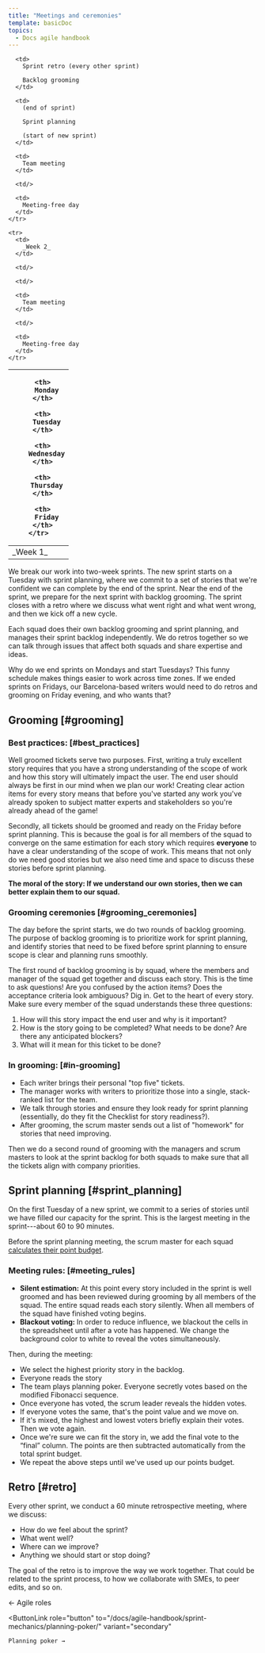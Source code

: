 ```yaml
---
title: "Meetings and ceremonies"
template: basicDoc
topics:
  - Docs agile handbook
---
```


<table>
  <thead>
    <tr>
      <th/>

      <th>
        Monday
      </th>

      <th>
        Tuesday
      </th>

      <th>
        Wednesday
      </th>

      <th>
        Thursday
      </th>

      <th>
        Friday
      </th>
    </tr>
  </thead>

  <tbody>
    <tr>
      <td>
        _Week 1_
      </td>

      <td>
        Sprint retro (every other sprint)

        Backlog grooming
      </td>

      <td>
        (end of sprint)

        Sprint planning

        (start of new sprint)
      </td>

      <td>
        Team meeting
      </td>

      <td/>

      <td>
        Meeting-free day
      </td>
    </tr>

    <tr>
      <td>
        _Week 2_
      </td>

      <td/>

      <td/>

      <td>
        Team meeting
      </td>

      <td/>

      <td>
        Meeting-free day
      </td>
    </tr>
  </tbody>
</table>

We break our work into two-week sprints. The new sprint starts on a Tuesday with sprint planning, where we commit to a set of stories that we're confident we can complete by the end of the sprint. Near the end of the sprint, we prepare for the next sprint with backlog grooming. The sprint closes with a retro where we discuss what went right and what went wrong, and then we kick off a new cycle.

Each squad does their own backlog grooming and sprint planning, and manages their sprint backlog independently. We do retros together so we can talk through issues that affect both squads and share expertise and ideas.

<Callout variant="tip">
  Why do we end sprints on Mondays and start Tuesdays? This funny schedule makes things easier to work across time zones. If we ended sprints on Fridays, our Barcelona-based writers would need to do retros and grooming on Friday evening, and who wants that?
</Callout>

## Grooming [#grooming]

### Best practices: [#best_practices]

Well groomed tickets serve two purposes. First, writing a truly excellent story requires that you have a strong understanding of the scope of work and how this story will ultimately impact the user. The end user should always be first in our mind when we plan our work! Creating clear action items for every story means that before you've started any work you've already spoken to subject matter experts and stakeholders so you're already ahead of the game!

Secondly, all tickets should be groomed and ready on the Friday before sprint planning. This is because the goal is for all members of the squad to converge on the same estimation for each story which requires **everyone** to have a clear understanding of the scope of work. This means that not only do we need  good stories but we also need time and space to discuss these stories before sprint planning. 

**The moral of the story: If we understand our own stories, then we can better explain them to our squad.** 

 ### Grooming ceremonies [#grooming_ceremonies]

The day before the sprint starts, we do two rounds of backlog grooming. The purpose of backlog grooming is to prioritize work for sprint planning, and identify stories that need to be fixed before sprint planning to ensure scope is clear and planning runs smoothly.

The first round of backlog grooming is by squad, where the members and manager of the squad get together and discuss each story. This is the time to ask questions! Are you confused by the action items? Does the acceptance criteria look ambiguous? Dig in. Get to the heart of every story. Make sure every member of the squad understands these three questions:

1. How will this story impact the end user and why is it important?
2. How is the story going to be completed? What needs to be done? Are there any anticipated blockers?
3. What will it mean for this ticket to be done? 

### In grooming: [#in-grooming]

* Each writer brings their personal "top five" tickets.
* The manager works with writers to prioritize those into a single, stack-ranked list for the team.
* We talk through stories and ensure they look ready for sprint planning (essentially, do they fit the Checklist for story readiness?).
* After grooming, the scrum master sends out a list of "homework" for stories that need improving.

Then we do a second round of grooming with the managers and scrum masters to look at the sprint backlog for both squads to make sure that all the tickets align with company priorities.

## Sprint planning [#sprint_planning]

On the first Tuesday of a new sprint, we commit to a series of stories until we have filled our capacity for the sprint. This is the largest meeting in the sprint---about 60 to 90 minutes.

Before the sprint planning meeting, the scrum master for each squad [calculates their point budget](/docs/agile-handbook/sprint-mechanics/planning-poker/#points_budget). 

### Meeting rules: [#meeting_rules]

* **Silent estimation:** At this point every story included in the sprint is well groomed and has been reviewed during grooming by all members of the squad. The entire squad reads each story silently. When all members of the squad have finished voting begins. 
* **Blackout voting:**  In order to reduce influence, we blackout the cells in the spreadsheet until after a vote has happened. We change the background color to white to reveal the votes simultaneously.

Then, during the meeting:

* We select the highest priority story in the backlog.
* Everyone reads the story 
* The team plays planning poker. Everyone secretly votes based on the modified Fibonacci sequence. 
* Once everyone has voted, the scrum leader reveals the hidden votes.
* If everyone votes the same, that's the point value and we move on.
* If it's mixed, the highest and lowest voters briefly explain their votes. Then we vote again.
* Once we're sure we can fit the story in, we add the final vote to the “final” column. The points are then subtracted automatically from the total sprint budget. 
* We repeat the above steps until we've used up our points budget.

## Retro [#retro]

Every other sprint, we conduct a 60 minute retrospective meeting, where we discuss:

* How do we feel about the sprint?
* What went well?
* Where can we improve?
* Anything we should start or stop doing?

The goal of the retro is to improve the way we work together. That could be related to the sprint process, to how we collaborate with SMEs, to peer edits, and so on.

<ButtonGroup>
  <ButtonLink
    role="button"
    to="/docs/agile-handbook/key-concepts/agile-roles/"
    variant="secondary"
  >
    ← Agile roles
  </ButtonLink>

  <ButtonLink
    role="button"
    to="/docs/agile-handbook/sprint-mechanics/planning-poker/"
    variant="secondary"
  >
    Planning poker →
  </ButtonLink>
</ButtonGroup>